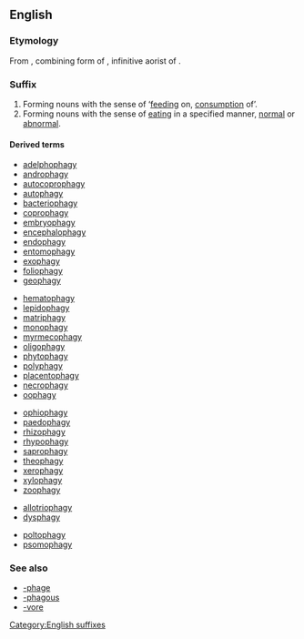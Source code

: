 {{DEFAULTSORT:phagy}}
==English==

===Etymology===
From {{etyl|grc|en}} {{term|-φαγία|lang=grc}}, combining form of {{term|φαγεῖν||to eat|lang=grc}}, infinitive aorist of {{term|ἐσθίω||I eat|lang=grc}}.

===Suffix===
{{head|en|suffixes}}

# Forming nouns with the sense of ‘[[feeding]] on, [[consumption]] of’.
# Forming nouns with the sense of [[eating]] in a specified manner, [[normal]] or [[abnormal]].

====Derived terms====
{{rel-top3|feeding on, consumption of}}
* [[adelphophagy]]
* [[androphagy]]
* [[autocoprophagy]]
* [[autophagy]]
* [[bacteriophagy]]
* [[coprophagy]]
* [[embryophagy]]
* [[encephalophagy]]
* [[endophagy]]
* [[entomophagy]]
* [[exophagy]]
* [[foliophagy]]
* [[geophagy]]
{{rel-mid3}}
* [[hematophagy]]
* [[lepidophagy]]
* [[matriphagy]]
* [[monophagy]]
* [[myrmecophagy]]
* [[oligophagy]]
* [[phytophagy]]
* [[polyphagy]]
* [[placentophagy]]
* [[necrophagy]]
* [[oophagy]]
{{rel-mid3}}
* [[ophiophagy]]
* [[paedophagy]]
* [[rhizophagy]]
* [[rhypophagy]]
* [[saprophagy]]
* [[theophagy]]
* [[xerophagy]]
* [[xylophagy]]
* [[zoophagy]]
{{rel-bottom}}

{{rel-top|feeding in a specific manner}}
* [[allotriophagy]]
* [[dysphagy]]
{{rel-mid}}
* [[poltophagy]]
* [[psomophagy]]
{{rel-bottom}}

===See also===
* [[-phage]]
* [[-phagous]]
* [[-vore]]

[[Category:English suffixes]]